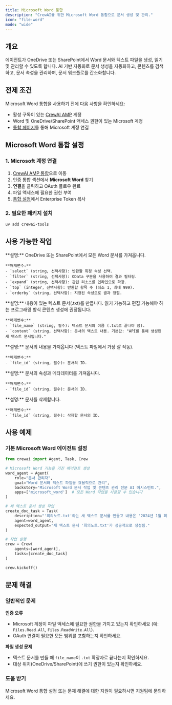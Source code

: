 ```yaml
---
title: Microsoft Word 통합
description: "CrewAI를 위한 Microsoft Word 통합으로 문서 생성 및 관리."
icon: "file-word"
mode: "wide"
---
```


## 개요

에이전트가 OneDrive 또는 SharePoint에서 Word 문서와 텍스트 파일을 생성, 읽기 및 관리할 수 있도록 합니다. AI 기반 자동화로 문서 생성을 자동화하고, 콘텐츠를 검색하고, 문서 속성을 관리하며, 문서 워크플로를 간소화합니다.

## 전제 조건

Microsoft Word 통합을 사용하기 전에 다음 사항을 확인하세요:

- 활성 구독이 있는 [CrewAI AMP](https://app.crewai.com) 계정
- Word 및 OneDrive/SharePoint 액세스 권한이 있는 Microsoft 계정
- [통합 페이지](https://app.crewai.com/crewai_plus/connectors)를 통해 Microsoft 계정 연결

## Microsoft Word 통합 설정

### 1. Microsoft 계정 연결

1. [CrewAI AMP 통합](https://app.crewai.com/crewai_plus/connectors)으로 이동
2. 인증 통합 섹션에서 **Microsoft Word** 찾기
3. **연결**을 클릭하고 OAuth 플로우 완료
4. 파일 액세스에 필요한 권한 부여
5. [통합 설정](https://app.crewai.com/crewai_plus/settings/integrations)에서 Enterprise Token 복사

### 2. 필요한 패키지 설치

```bash
uv add crewai-tools
```

## 사용 가능한 작업

<AccordionGroup>
  <Accordion title="microsoft_word/get_documents">
    **설명:** OneDrive 또는 SharePoint에서 모든 Word 문서를 가져옵니다.

    **매개변수:**
    - `select` (string, 선택사항): 반환할 특정 속성 선택.
    - `filter` (string, 선택사항): OData 구문을 사용하여 결과 필터링.
    - `expand` (string, 선택사항): 관련 리소스를 인라인으로 확장.
    - `top` (integer, 선택사항): 반환할 항목 수 (최소 1, 최대 999).
    - `orderby` (string, 선택사항): 지정된 속성으로 결과 정렬.
  </Accordion>

  <Accordion title="microsoft_word/create_text_document">
    **설명:** 내용이 있는 텍스트 문서(.txt)를 만듭니다. 읽기 가능하고 편집 가능해야 하는 프로그래밍 방식 콘텐츠 생성에 권장됩니다.

    **매개변수:**
    - `file_name` (string, 필수): 텍스트 문서의 이름 (.txt로 끝나야 함).
    - `content` (string, 선택사항): 문서의 텍스트 내용. 기본값: "API를 통해 생성된 새 텍스트 문서입니다."
  </Accordion>

  <Accordion title="microsoft_word/get_document_content">
    **설명:** 문서의 내용을 가져옵니다 (텍스트 파일에서 가장 잘 작동).

    **매개변수:**
    - `file_id` (string, 필수): 문서의 ID.
  </Accordion>

  <Accordion title="microsoft_word/get_document_properties">
    **설명:** 문서의 속성과 메타데이터를 가져옵니다.

    **매개변수:**
    - `file_id` (string, 필수): 문서의 ID.
  </Accordion>

  <Accordion title="microsoft_word/delete_document">
    **설명:** 문서를 삭제합니다.

    **매개변수:**
    - `file_id` (string, 필수): 삭제할 문서의 ID.
  </Accordion>
</AccordionGroup>

## 사용 예제

### 기본 Microsoft Word 에이전트 설정

```python
from crewai import Agent, Task, Crew

# Microsoft Word 기능을 가진 에이전트 생성
word_agent = Agent(
    role="문서 관리자",
    goal="Word 문서와 텍스트 파일을 효율적으로 관리",
    backstory="Microsoft Word 문서 작업 및 콘텐츠 관리 전문 AI 어시스턴트.",
    apps=['microsoft_word']  # 모든 Word 작업을 사용할 수 있습니다
)

# 새 텍스트 문서 생성 작업
create_doc_task = Task(
    description="'회의노트.txt'라는 새 텍스트 문서를 만들고 내용은 '2024년 1월 회의 노트: 주요 토론 사항 및 실행 항목.'으로 하세요",
    agent=word_agent,
    expected_output="새 텍스트 문서 '회의노트.txt'가 성공적으로 생성됨."
)

# 작업 실행
crew = Crew(
    agents=[word_agent],
    tasks=[create_doc_task]
)

crew.kickoff()
```

## 문제 해결

### 일반적인 문제

**인증 오류**
- Microsoft 계정이 파일 액세스에 필요한 권한을 가지고 있는지 확인하세요 (예: `Files.Read.All`, `Files.ReadWrite.All`).
- OAuth 연결이 필요한 모든 범위를 포함하는지 확인하세요.

**파일 생성 문제**
- 텍스트 문서를 만들 때 `file_name`이 `.txt` 확장자로 끝나는지 확인하세요.
- 대상 위치(OneDrive/SharePoint)에 쓰기 권한이 있는지 확인하세요.

### 도움 받기

<Card title="도움이 필요하신가요?" icon="headset" href="mailto:support@crewai.com">
  Microsoft Word 통합 설정 또는 문제 해결에 대한 지원이 필요하시면 지원팀에 문의하세요.
</Card>
